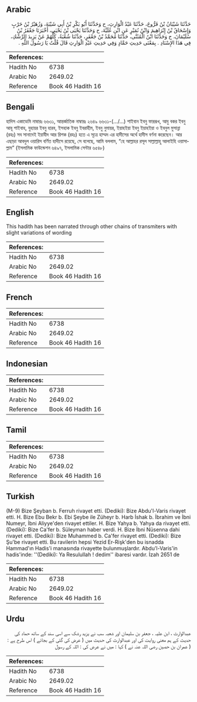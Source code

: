 ## Arabic


<div dir="rtl" lang="ar" style={{fontSize:'larger',backgroundColor:'#f8f9fa',padding:20}}>
حَدَّثَنَا شَيْبَانُ بْنُ فَرُّوخَ، حَدَّثَنَا عَبْدُ الْوَارِثِ، ح وَحَدَّثَنَا أَبُو بَكْرِ بْنُ أَبِي شَيْبَةَ، وَزُهَيْرُ بْنُ حَرْبٍ وَإِسْحَاقُ بْنُ إِبْرَاهِيمَ وَابْنُ نُمَيْرٍ عَنِ ابْنِ عُلَيَّةَ، ح وَحَدَّثَنَا يَحْيَى بْنُ يَحْيَى، أَخْبَرَنَا جَعْفَرُ بْنُ سُلَيْمَانَ، ح وَحَدَّثَنَا ابْنُ الْمُثَنَّى، حَدَّثَنَا مُحَمَّدُ بْنُ جَعْفَرٍ، حَدَّثَنَا شُعْبَةُ، كُلُّهُمْ عَنْ يَزِيدَ الرِّشْكِ، فِي هَذَا الإِسْنَادِ ‏.‏ بِمَعْنَى حَدِيثِ حَمَّادٍ وَفِي حَدِيثِ عَبْدِ الْوَارِثِ قَالَ قُلْتُ يَا رَسُولَ اللَّهِ ‏.‏
</div>
<div style={{backgroundColor:'#f8f9fa',padding:20, marginBottom: 10}}><table> <thead> <tr> <th>References:</th> <th></th> </tr> </thead> <tbody><tr><td>Hadith No</td><td>6738</td></tr><tr><td>Arabic No</td><td>2649.02</td></tr><tr><td>Reference</td><td>Book 46 Hadith 16</td></tr></tbody></table></div>

## Bengali


<div dir="ltr" lang="bn" style={{fontSize:'larger',backgroundColor:'#f8f9fa',padding:20}}>
হাদিস একাডেমি নাম্বারঃ ৬৬৩১, আন্তর্জাতিক নাম্বারঃ ২৬৪৯ ৬৬৩১-(…/...) শাইবান ইবনু ফাররূখ, আবু বকর ইবনু আবূ শাইবাহ, যুহায়র ইবনু হারব, ইসহাক ইবনু ইবরাহীম, ইবনু নুমায়র, ইয়াহইয়া ইবনু ইয়াহইয়া ও ইবনুল মুসান্না (রহঃ) সব সানাদেই ইয়াযীদ আর রিশক (রহঃ) হতে এ সূত্রে হাম্মদ এর হাদীসের অর্থে হাদীস বর্ণনা করেছেন। আর এছাড়া আবদুল ওয়ারিস বর্ণিত হাদীসে রয়েছে, সে বলেছে, আমি বললাম, “হে আল্লাহর রসূল সাল্লাল্লাহু আলাইহি ওয়াসাল্লাম” (ইসলামিক ফাউন্ডেশন ৬৪৯৭, ইসলামিক সেন্টার ৬৫৪৮)
</div>
<div style={{backgroundColor:'#f8f9fa',padding:20, marginBottom: 10}}><table> <thead> <tr> <th>References:</th> <th></th> </tr> </thead> <tbody><tr><td>Hadith No</td><td>6738</td></tr><tr><td>Arabic No</td><td>2649.02</td></tr><tr><td>Reference</td><td>Book 46 Hadith 16</td></tr></tbody></table></div>

## English


<div dir="ltr" lang="en" style={{fontSize:'larger',backgroundColor:'#f8f9fa',padding:20}}>
This hadith has been narrated through other chains of transmiters with slight variations of wording
</div>
<div style={{backgroundColor:'#f8f9fa',padding:20, marginBottom: 10}}><table> <thead> <tr> <th>References:</th> <th></th> </tr> </thead> <tbody><tr><td>Hadith No</td><td>6738</td></tr><tr><td>Arabic No</td><td>2649.02</td></tr><tr><td>Reference</td><td>Book 46 Hadith 16</td></tr></tbody></table></div>

## French


<div dir="ltr" lang="fr" style={{fontSize:'larger',backgroundColor:'#f8f9fa',padding:20}}>

</div>
<div style={{backgroundColor:'#f8f9fa',padding:20, marginBottom: 10}}><table> <thead> <tr> <th>References:</th> <th></th> </tr> </thead> <tbody><tr><td>Hadith No</td><td>6738</td></tr><tr><td>Arabic No</td><td>2649.02</td></tr><tr><td>Reference</td><td>Book 46 Hadith 16</td></tr></tbody></table></div>

## Indonesian


<div dir="ltr" lang="id" style={{fontSize:'larger',backgroundColor:'#f8f9fa',padding:20}}>

</div>
<div style={{backgroundColor:'#f8f9fa',padding:20, marginBottom: 10}}><table> <thead> <tr> <th>References:</th> <th></th> </tr> </thead> <tbody><tr><td>Hadith No</td><td>6738</td></tr><tr><td>Arabic No</td><td>2649.02</td></tr><tr><td>Reference</td><td>Book 46 Hadith 16</td></tr></tbody></table></div>

## Tamil


<div dir="ltr" lang="ta" style={{fontSize:'larger',backgroundColor:'#f8f9fa',padding:20}}>

</div>
<div style={{backgroundColor:'#f8f9fa',padding:20, marginBottom: 10}}><table> <thead> <tr> <th>References:</th> <th></th> </tr> </thead> <tbody><tr><td>Hadith No</td><td>6738</td></tr><tr><td>Arabic No</td><td>2649.02</td></tr><tr><td>Reference</td><td>Book 46 Hadith 16</td></tr></tbody></table></div>

## Turkish


<div dir="ltr" lang="tr" style={{fontSize:'larger',backgroundColor:'#f8f9fa',padding:20}}>
(M-9) Bize Şeyban b. Ferruh rivayet etti. (Dediki): Bize Abdu'l-Varis rivayet etti. H. Bize Ebu Bekr b. Ebi Şeybe ile Züheyr b. Harb İshak b. İbrahim ve İbni Numeyr, İbni Aliyye'den rivayet ettiler. H. Bize Yahya b. Yahya da rivayet etti. (Dediki): Bize Ca'fer b. Süleyman haber verdi. H. Bize İbni Nüsenna dahi rivayet etti. (Dediki): Bize Muhammed b. Ca'fer rivayet etti. (Dediki): Bize Şu'be rivayet etti. Bu ravilerin hepsi Yezid Er-Rişk'den bu isnadda Hammad'ın Hadis'i manasında rivayette bulunmuşlardır. Abdu'l-Varis'in hadis'inde: ''(Dediki): Ya Resulullah ! dedim'' ibaresi vardır. İzah 2651 de
</div>
<div style={{backgroundColor:'#f8f9fa',padding:20, marginBottom: 10}}><table> <thead> <tr> <th>References:</th> <th></th> </tr> </thead> <tbody><tr><td>Hadith No</td><td>6738</td></tr><tr><td>Arabic No</td><td>2649.02</td></tr><tr><td>Reference</td><td>Book 46 Hadith 16</td></tr></tbody></table></div>

## Urdu


<div dir="rtl" lang="ur" style={{fontSize:'larger',backgroundColor:'#f8f9fa',padding:20}}>
عبدالوارث ، ابن علیہ ، جعفر بن سلیمان اور شعبہ سب نے یزید رشک سے اسی سند کے ساتھ حماد کی حدیث کے ہم معنی روایت کی اور عبدالوارث کی حدیث میں ( عرض کی گئی کے بجائے ) اس طرح ہے : ( عمران بن حصین رضی اللہ عنہ نے ) کہا : میں نے عرض کی : اللہ کے رسول
</div>
<div style={{backgroundColor:'#f8f9fa',padding:20, marginBottom: 10}}><table> <thead> <tr> <th>References:</th> <th></th> </tr> </thead> <tbody><tr><td>Hadith No</td><td>6738</td></tr><tr><td>Arabic No</td><td>2649.02</td></tr><tr><td>Reference</td><td>Book 46 Hadith 16</td></tr></tbody></table></div>